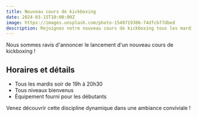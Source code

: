 ```yaml
---
title: Nouveau cours de kickboxing
date: 2024-03-15T10:00:00Z
image: https://images.unsplash.com/photo-1549719386-74dfcbf7dbed
description: Rejoignez notre nouveau cours de kickboxing tous les mardis soir.
---
```


Nous sommes ravis d'annoncer le lancement d'un nouveau cours de kickboxing !

## Horaires et détails

- Tous les mardis soir de 19h à 20h30
- Tous niveaux bienvenus
- Équipement fourni pour les débutants

Venez découvrir cette discipline dynamique dans une ambiance conviviale !